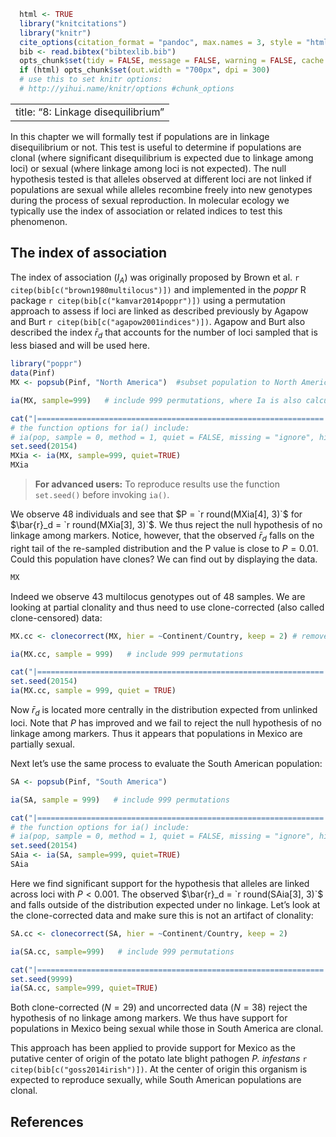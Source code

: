 ```r
  html <- TRUE
  library("knitcitations")
  library("knitr")
  cite_options(citation_format = "pandoc", max.names = 3, style = "html", hyperlink = "to.doc")
  bib <- read.bibtex("bibtexlib.bib")
  opts_chunk$set(tidy = FALSE, message = FALSE, warning = FALSE, cache = TRUE)
  if (html) opts_chunk$set(out.width = "700px", dpi = 300) 
  # use this to set knitr options: 
  # http://yihui.name/knitr/options #chunk_options
```
---
title: "8: Linkage disequilibrium"
---

In this chapter we will formally test if populations are in linkage
disequilibrium or not. This test is useful to determine if populations are
clonal (where significant disequilibrium is expected due to linkage among loci) or sexual (where linkage among loci is not expected). The null hypothesis tested is that alleles
observed at different loci are not linked if populations are sexual while
alleles recombine freely  into new genotypes during the process of sexual
reproduction. In molecular ecology we typically use the index of association or
related indices to test this phenomenon.

The index of association
-----

The index of association ($I_A$) was originally proposed by Brown et al. `r citep(bib[c("brown1980multilocus")])` and implemented in the *poppr* R package `r citep(bib[c("kamvar2014poppr")])` using a permutation approach to assess if loci are linked as described previously by Agapow and Burt `r citep(bib[c("agapow2001indices")])`. Agapow and Burt also described the index $\bar{r}_d$ that accounts for the number of loci sampled that is less biased and will be used here. 

```r
library("poppr")
data(Pinf)
MX <- popsub(Pinf, "North America")  #subset population to North America
```
```r
ia(MX, sample=999)   # include 999 permutations, where Ia is also calculated for the observed data, thus enabling a null distribution of 1000 observations
```
```r
cat("|================================================================| 100%\n")
# the function options for ia() include:
# ia(pop, sample = 0, method = 1, quiet = FALSE, missing = "ignore", hist = TRUE)
set.seed(20154) 
MXia <- ia(MX, sample=999, quiet=TRUE)
MXia
```

> **For advanced users:** To reproduce results use the function `set.seed()` before invoking `ia()`.

We observe 48 individuals and see that $P = `r round(MXia[4], 3)`$ for $\bar{r}_d = `r round(MXia[3], 3)`$. We thus reject the null hypothesis of no linkage among markers. Notice, however, that the observed $\bar{r}_d$ falls on the right tail of the re-sampled distribution and the P value is close to $P = 0.01$. Could this population have clones? We can find out by displaying the data.

```r
MX
```

Indeed we observe 43 multilocus genotypes out of 48 samples. We are looking at partial clonality and thus need to use clone-corrected (also called clone-censored) data:

```r
MX.cc <- clonecorrect(MX, hier = ~Continent/Country, keep = 2) # remove clones from Mexican population
```
```r
ia(MX.cc, sample = 999)   # include 999 permutations
```
```r
cat("|================================================================| 100%\n")
set.seed(20154)
ia(MX.cc, sample = 999, quiet = TRUE)
```

Now $\bar{r}_d$ is located more centrally in the distribution expected from unlinked loci. Note that $P$ has improved and we fail to reject the null hypothesis of no linkage among markers. Thus it appears that populations in Mexico are partially sexual. 

Next let's use the same process to evaluate the South American population:

```r
SA <- popsub(Pinf, "South America")
```
```r
ia(SA, sample = 999)   # include 999 permutations
```
```r
cat("|================================================================| 100%\n")
# the function options for ia() include:
# ia(pop, sample = 0, method = 1, quiet = FALSE, missing = "ignore", hist = TRUE)
set.seed(20154) 
SAia <- ia(SA, sample=999, quiet=TRUE)
SAia
```

Here we find significant support for the hypothesis that alleles are linked across loci with $P < 0.001$. The observed $\bar{r}_d = `r round(SAia[3], 3)`$ and falls outside of the distribution expected under no linkage. Let's look at the clone-corrected data and make sure this is not an artifact of clonality:

```r
SA.cc <- clonecorrect(SA, hier = ~Continent/Country, keep = 2)
```
```r
ia(SA.cc, sample=999)   # include 999 permutations
```
```r
cat("|================================================================| 100%\n")
set.seed(9999)
ia(SA.cc, sample=999, quiet=TRUE)
```

Both clone-corrected ($N = 29$) and uncorrected data ($N = 38$) reject the hypothesis of no linkage among markers. We thus have support for populations in Mexico being sexual while those in South America are clonal. 

This approach has been applied to provide support for Mexico as the putative center of origin of the potato late blight pathogen *P. infestans* `r citep(bib[c("goss2014irish")])`. At the center of origin this organism is expected to reproduce sexually, while South American populations are clonal. 

References
----------

<!--------->